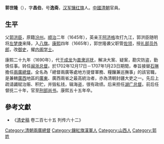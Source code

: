 '''郭世隆'''（{{bd|1645年||1716年||}}），字'''昌伯'''，号'''逸斋'''，[[汉军镶红旗|汉军镶红旗]]人。[[中國|中國]][[清朝|清朝]]官員。
==生平==
父[[郭洪臣|郭洪臣]]，原籍[[汾州|汾州]]。[[顺治|顺治]]二年（1645年），英亲王[[阿济格|阿济格]]攻打九江，郭洪臣随明将[[左梦庚|左梦庚]]来降，入[[八旗|八旗]]。[[康熙|康熙]]四年（1665年），郭世隆袭父职管[[佐领|佐领]]，授[[礼部|礼部]][[员外郎|员外郎]]，改[[御史|御史]]，擢[[内阁学士|内阁学士]]。

康熙二十九年（1690年），代[[于成龙|于成龙]]为[[直隶巡抚|直隶巡抚]]，解决大案、疑案，勘灾防盗，勤慎任事。转任[[闽浙总督|闽浙总督]]。於1702年12月17日－1707年1月23日期間，奉旨接替[[石琳|石琳]]擔任[[兩廣總督|兩廣總督]]。全名為「總督兩廣等處地方提督軍務、糧饟兼巡撫事」的該官職，是兼轄[[廣西|廣西]]地區的[[廣東|廣東]]、廣西兩省之最高統治者，亦為清朝封疆大吏之一。先后上疏请蠲赋治赈、积贮，并毁私钱，辑海盗，很有政绩。后来担任[[湖广总督|湖广总督]]。前后任督抚二十年，官至[[刑部尚书|刑部尚书]]。康熙五十五年卒。

==參考文獻==
*《[[清史稿|清史稿]] 卷二百七十五 列传六十二》

{{start box}}
{{s-before|[[石琳|石琳]]}}
{{s-title|[[兩廣總督|兩廣總督]]|任職期間：1702年12月17日－1707年1月23日}}
{{s-after|[[趙弘燦|趙弘燦]]}}
{{end box}}

{{清朝人物小作品}}
{{DEFAULTSORT:Guo郭}}
[[Category:清朝兩廣總督|Category:清朝兩廣總督]]
[[Category:鑲紅旗漢軍人|Category:鑲紅旗漢軍人]]
[[Category:山西人|Category:山西人]]
[[Category:郭姓|Category:郭姓]]